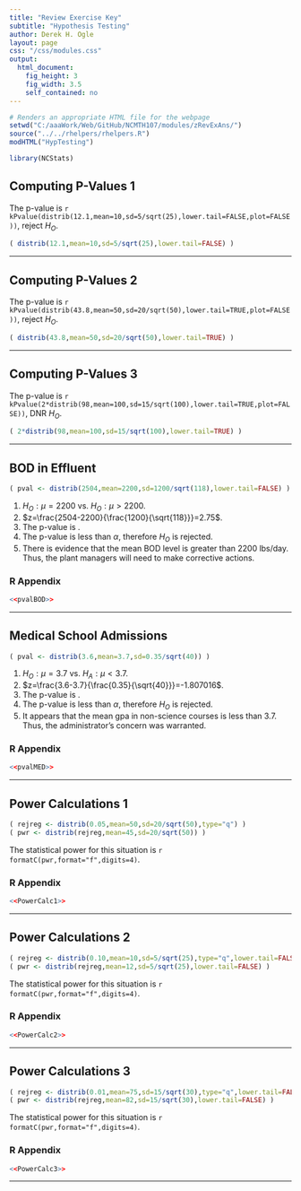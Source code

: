 ```yaml
---
title: "Review Exercise Key"
subtitle: "Hypothesis Testing"
author: Derek H. Ogle
layout: page
css: "/css/modules.css"
output:
  html_document:
    fig_height: 3
    fig_width: 3.5
    self_contained: no
---
```


```r
# Renders an appropriate HTML file for the webpage
setwd("C:/aaaWork/Web/GitHub/NCMTH107/modules/zRevExAns/")
source("../../rhelpers/rhelpers.R")
modHTML("HypTesting")
```
```r
library(NCStats)
```

## Computing P-Values 1

The p-value is `r kPvalue(distrib(12.1,mean=10,sd=5/sqrt(25),lower.tail=FALSE,plot=FALSE))`, reject $H_{O}$.
```r
( distrib(12.1,mean=10,sd=5/sqrt(25),lower.tail=FALSE) )
```

----

## Computing P-Values 2

The p-value is `r kPvalue(distrib(43.8,mean=50,sd=20/sqrt(50),lower.tail=TRUE,plot=FALSE))`, reject $H_{O}$.
```r
( distrib(43.8,mean=50,sd=20/sqrt(50),lower.tail=TRUE) )
```

----

## Computing P-Values 3

The p-value is `r kPvalue(2*distrib(98,mean=100,sd=15/sqrt(100),lower.tail=TRUE,plot=FALSE))`, DNR $H_{O}$.
```r
( 2*distrib(98,mean=100,sd=15/sqrt(100),lower.tail=TRUE) )
```

----

## BOD in Effluent

```r
( pval <- distrib(2504,mean=2200,sd=1200/sqrt(118),lower.tail=FALSE) )
```

1. $H_{O}:\mu=2200$ vs. $H_{O}:\mu>2200$.
1. $z=\frac{2504-2200}{\frac{1200}{\sqrt{118}}}=2.75$.
1. The p-value is \Sexpr{kPvalue(pval)}.
1. The p-value is less than $\alpha$, therefore $H_{O}$ is rejected.
1. There is evidence that the mean BOD level is greater than 2200 lbs/day.  Thus, the plant managers will need to make corrective actions.

### R Appendix
```r
<<pvalBOD>>
```

----

## Medical School Admissions
```r
( pval <- distrib(3.6,mean=3.7,sd=0.35/sqrt(40)) )
```

1. $H_{O}:\mu=3.7$ vs. $H_{A}:\mu<3.7$.
1. $z=\frac{3.6-3.7}{\frac{0.35}{\sqrt{40}}}=-1.807016$.
1. The p-value is \Sexpr{kPvalue(pval)}.
1. The p-value is less than $\alpha$, therefore $H_{O}$ is rejected.
1. It appears that the mean gpa in non-science courses is less than 3.7.  Thus, the administrator's concern was warranted.

### R Appendix
```r
<<pvalMED>>
```

----

## Power Calculations 1
```r
( rejreg <- distrib(0.05,mean=50,sd=20/sqrt(50),type="q") )
( pwr <- distrib(rejreg,mean=45,sd=20/sqrt(50)) )
```

The statistical power for this situation is `r formatC(pwr,format="f",digits=4)`.

### R Appendix
```r
<<PowerCalc1>>
```

----

## Power Calculations 2
```r
( rejreg <- distrib(0.10,mean=10,sd=5/sqrt(25),type="q",lower.tail=FALSE) )
( pwr <- distrib(rejreg,mean=12,sd=5/sqrt(25),lower.tail=FALSE) )
```

The statistical power for this situation is `r formatC(pwr,format="f",digits=4)`.

### R Appendix
```r
<<PowerCalc2>>
```

----

## Power Calculations 3
```r
( rejreg <- distrib(0.01,mean=75,sd=15/sqrt(30),type="q",lower.tail=FALSE) )
( pwr <- distrib(rejreg,mean=82,sd=15/sqrt(30),lower.tail=FALSE) )
```

The statistical power for this situation is `r formatC(pwr,format="f",digits=4)`.

### R Appendix
```r
<<PowerCalc3>>
```

----
